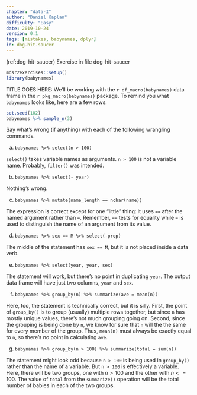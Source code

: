```yaml
---
chapter: "data-I"
author: "Daniel Kaplan"
difficulty: "Easy"
date: 2019-10-24 
version: 0.1
tags: [mistakes, babynames, dplyr]
id: dog-hit-saucer 
---
```


(ref:dog-hit-saucer) Exercise in file dog-hit-saucer

```r
mdsr2exercises::setup()
library(babynames)
```

TITLE GOES HERE: We'll be working with the `r df_macro(babynames)` data frame in the `r pkg_macro(babynames)` package. To remind you what `babynames` looks like, here are a few rows.

```r
set.seed(102)
babynames %>% sample_n(3)
```

Say what's wrong (if anything) with each of the following wrangling commands. 

a. `babynames %>% select(n > 100)` 

<!--begin-answer-->
`select()` takes variable names as arguments. `n > 100` is not a variable name. Probably, `filter()` was intended.

<!--end-answer-->

b. `babynames %>% select(- year)` 

<!--begin-answer-->
Nothing's wrong. 
<!--end-answer-->

c. `babynames %>% mutate(name_length == nchar(name))` 

<!--begin-answer-->
The expression is correct except for one "little" thing: it uses `==` after the named argument rather than `=`. Remember, `==` tests for equality while `=` is used to distinguish the name of an argument from its value.
<!--end-answer-->

d. `babynames %>% sex == M %>% select(-prop)`

<!--begin-answer-->
The middle of the statement has `sex == M`, but it is not placed inside a data verb. 

<!--end-answer-->

e. `babynames %>% select(year, year, sex)`

<!--begin-answer--> 

The statement will work, but there's no point in duplicating `year`. The output data frame will have just two columns, `year` and `sex`.

<!--end-answer-->

f. `babynames %>% group_by(n) %>% summarize(ave = mean(n))` 

<!--begin-answer-->

Here, too, the statement is technically correct, but it is silly. First, the point of `group_by()` is to group (usually) multiple rows together, but since `n` has mostly unique values, there's not much grouping going on. Second, since the grouping is being done by `n`, we know for sure that `n` will the the same for every member of the group. Thus, `mean(n)` must always be exactly equal to `n`, so there's no point in calculating `ave`.

<!--end-answer-->

g. `babynames %>% group_by(n > 100) %>% summarize(total = sum(n))` 

<!--begin-answer-->

The statement might look odd because `n > 100` is being used in `group_by()` rather than the name of a variable. But `n > 100` is effectively a variable. Here, there will be two groups, one with $n > 100$ and the other with $n <= 100$. The value of `total` from the `summarize()` operation will be the total number of babies in each of the two groups.


<!--end-answer-->
